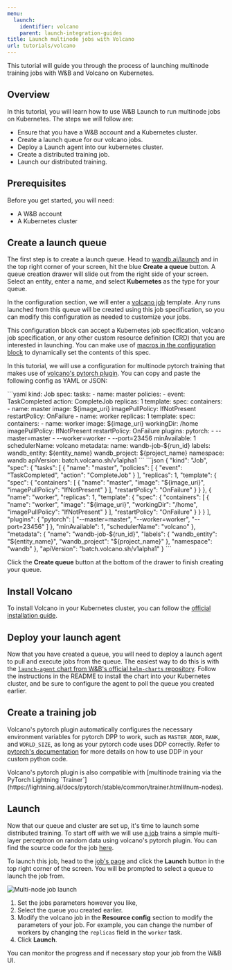 ```yaml
---
menu:
  launch:
    identifier: volcano
    parent: launch-integration-guides
title: Launch multinode jobs with Volcano
url: tutorials/volcano
---
```

This tutorial will guide you through the process of launching multinode training jobs with W&B and Volcano on Kubernetes.

## Overview

In this tutorial, you will learn how to use W&B Launch to run multinode jobs on Kubernetes. The steps we will follow are:

- Ensure that you have a W&B account and a Kubernetes cluster.
- Create a launch queue for our volcano jobs.
- Deploy a Launch agent into our kubernetes cluster.
- Create a distributed training job.
- Launch our distributed training.

## Prerequisites

Before you get started, you will need:

- A W&B account
- A Kubernetes cluster

## Create a launch queue

The first step is to create a launch queue. Head to [wandb.ai/launch](https://wandb.ai/launch) and in the top right corner of your screen, hit the blue **Create a queue** button. A queue creation drawer will slide out from the right side of your screen. Select an entity, enter a name, and select **Kubernetes** as the type for your queue.

In the configuration section, we will enter a [volcano job](https://volcano.sh/en/docs/vcjob/) template. Any runs launched from this queue will be created using this job specification, so you can modify this configuration as needed to customize your jobs.

This configuration block can accept a Kubernetes job specification, volcano job specification, or any other custom resource definition (CRD) that you are interested in launching. You can make use of [macros in the configuration block](/launch/set-up-launch/) to dynamically set the contents of this spec.


In this tutorial, we will use a configuration for multinode pytorch training that makes use of [volcano's pytorch plugin](https://github.com/volcano-sh/volcano/blob/master/docs/user-guide/how_to_use_pytorch_plugin.md). You can copy and paste the following config as YAML or JSON:

<Tabs>
<Tab title="Tab">
```yaml
kind: Job
spec:
  tasks:
    - name: master
      policies:
        - event: TaskCompleted
          action: CompleteJob
      replicas: 1
      template:
        spec:
          containers:
            - name: master
              image: ${image_uri}
              imagePullPolicy: IfNotPresent
          restartPolicy: OnFailure
    - name: worker
      replicas: 1
      template:
        spec:
          containers:
            - name: worker
              image: ${image_uri}
              workingDir: /home
              imagePullPolicy: IfNotPresent
          restartPolicy: OnFailure
  plugins:
    pytorch:
      - --master=master
      - --worker=worker
      - --port=23456
  minAvailable: 1
  schedulerName: volcano
metadata:
  name: wandb-job-${run_id}
  labels:
    wandb_entity: ${entity_name}
    wandb_project: ${project_name}
  namespace: wandb
apiVersion: batch.volcano.sh/v1alpha1
```
</Tab>
<Tab title="Tab">
```json
{
  "kind": "Job",
  "spec": {
    "tasks": [
      {
        "name": "master",
        "policies": [
          {
            "event": "TaskCompleted",
            "action": "CompleteJob"
          }
        ],
        "replicas": 1,
        "template": {
          "spec": {
            "containers": [
              {
                "name": "master",
                "image": "${image_uri}",
                "imagePullPolicy": "IfNotPresent"
              }
            ],
            "restartPolicy": "OnFailure"
          }
        }
      },
      {
        "name": "worker",
        "replicas": 1,
        "template": {
          "spec": {
            "containers": [
              {
                "name": "worker",
                "image": "${image_uri}",
                "workingDir": "/home",
                "imagePullPolicy": "IfNotPresent"
              }
            ],
            "restartPolicy": "OnFailure"
          }
        }
      }
    ],
    "plugins": {
      "pytorch": [
        "--master=master",
        "--worker=worker",
        "--port=23456"
      ]
    },
    "minAvailable": 1,
    "schedulerName": "volcano"
  },
  "metadata": {
    "name": "wandb-job-${run_id}",
    "labels": {
      "wandb_entity": "${entity_name}",
      "wandb_project": "${project_name}"
    },
    "namespace": "wandb"
  },
  "apiVersion": "batch.volcano.sh/v1alpha1"
}
```
</Tab>
</Tabs>

Click the **Create queue** button at the bottom of the drawer to finish creating your queue.

## Install Volcano

To install Volcano in your Kubernetes cluster, you can follow the [official installation guide](https://volcano.sh/en/docs/installation/).

## Deploy your launch agent

Now that you have created a queue, you will need to deploy a launch agent to pull and execute jobs from the queue. The easiest way to do this is with the [`launch-agent` chart from W&B's official `helm-charts` repository](https://github.com/wandb/helm-charts/tree/main/charts/launch-agent). Follow the instructions in the README to install the chart into your Kubernetes cluster, and be sure to configure the agent to poll the queue you created earlier.

## Create a training job

Volcano's pytorch plugin automatically configures the necessary environment variables for pytorch DPP to work, such as `MASTER_ADDR`, `RANK`, and `WORLD_SIZE`, as long as your pytorch code uses DDP correctly. Refer to [pytorch's documentation](https://pytorch.org/tutorials/intermediate/ddp_tutorial.html) for more details on how to use DDP in your custom python code.

<Note>
Volcano's pytorch plugin is also compatible with [multinode training via the PyTorch Lightning `Trainer`](https://lightning.ai/docs/pytorch/stable/common/trainer.html#num-nodes).
</Note>

## Launch

Now that our queue and cluster are set up, it's time to launch some distributed training. To start off with we will use [a job](https://wandb.ai/wandb/multinodetest/jobs/QXJ0aWZhY3RDb2xsZWN0aW9uOjc3MDcwNTg1/runs/latest) trains a simple multi-layer perceptron on random data using volcano's pytorch plugin. You can find the source code for the job [here](https://github.com/wandb/launch-jobs/tree/main/jobs/distributed_test).

To launch this job, head to the [job's page](https://wandb.ai/wandb/multinodetest/jobs/QXJ0aWZhY3RDb2xsZWN0aW9uOjc3MDcwNTg1/runs/latest) and click the **Launch** button in the top right corner of the screen. You will be prompted to select a queue to launch the job from.

<Frame>
    <img src="/images/launch/launching_multinode_job.png" alt="Multi-node job launch"  />
</Frame>

1. Set the jobs parameters however you like,
2. Select the queue you created earlier.
3. Modify the volcano job in the **Resource config** section to modify the parameters of your job. For example, you can change the number of workers by changing the `replicas` field in the `worker` task.
4. Click **Launch**.

You can monitor the progress and if necessary stop your job from the W&B UI.